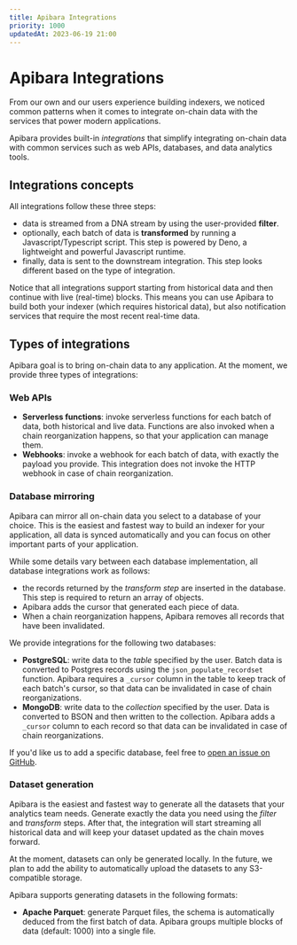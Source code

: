 ```yaml
---
title: Apibara Integrations
priority: 1000
updatedAt: 2023-06-19 21:00
---
```


# Apibara Integrations

From our own and our users experience building indexers, we noticed common
patterns when it comes to integrate on-chain data with the services that power
modern applications.

Apibara provides built-in _integrations_ that simplify integrating on-chain
data with common services such as web APIs, databases, and data analytics
tools.


## Integrations concepts

All integrations follow these three steps:

 - data is streamed from a DNA stream by using the user-provided **filter**.
 - optionally, each batch of data is **transformed** by running a
   Javascript/Typescript script. This step is powered by Deno, a lightweight
   and powerful Javascript runtime.
 - finally, data is sent to the downstream integration. This step looks
   different based on the type of integration.

Notice that all integrations support starting from historical data and then
continue with live (real-time) blocks. This means you can use Apibara to build
both your indexer (which requires historical data), but also notification
services that require the most recent real-time data.


## Types of integrations

Apibara goal is to bring on-chain data to any application. At the moment, we
provide three types of integrations:


### Web APIs

 - **Serverless functions**: invoke serverless functions for each batch of
   data, both historical and live data. Functions are also invoked when a chain
   reorganization happens, so that your application can manage them.
 - **Webhooks**: invoke a webhook for each batch of data, with exactly the payload
 you provide. This integration does not invoke the HTTP webhook in case of
 chain reorganization.


### Database mirroring

Apibara can mirror all on-chain data you select to a database of your choice.
This is the easiest and fastest way to build an indexer for your application,
all data is synced automatically and you can focus on other important parts
of your application.

While some details vary between each database implementation, all database
integrations work as follows:

 - the records returned by the _transform step_ are inserted in the database.
 This step is required to return an array of objects.
 - Apibara adds the cursor that generated each piece of data.
 - When a chain reorganization happens, Apibara removes all records that have
 been invalidated.

We provide integrations for the following two databases:

 - **PostgreSQL**: write data to the _table_ specified by the user. Batch data
   is converted to Postgres records using the `json_populate_recordset`
   function. Apibara requires a `_cursor` column in the table to keep track of
   each batch's cursor, so that data can be invalidated in case of chain
   reorganizations.
 - **MongoDB**: write data to the _collection_ specified by the user. Data is
   converted to BSON and then written to the collection. Apibara adds a
   `_cursor` column to each record so that data can be invalidated in case of
   chain reorganizations.

If you'd like us to add a specific database, feel free to [open an issue on
GitHub](https://github.com/apibara/dna/issues).


### Dataset generation

Apibara is the easiest and fastest way to generate all the datasets that your
analytics team needs. Generate exactly the data you need using the _filter_ and
_transform_ steps. After that, the integration will start streaming all
historical data and will keep your dataset updated as the chain moves forward.

At the moment, datasets can only be generated locally. In the future, we plan
to add the ability to automatically upload the datasets to any S3-compatible
storage.

Apibara supports generating datasets in the following formats:

 - **Apache Parquet**: generate Parquet files, the schema is automatically
   deduced from the first batch of data. Apibara groups multiple blocks of data
   (default: 1000) into a single file.


